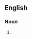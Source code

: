 ==English==

===Noun===
{{en-noun|head=[[white]]-[[coat]] [[hypertension]]|-}}

# {{alternative spelling of|white coat hypertension|lang=en}}